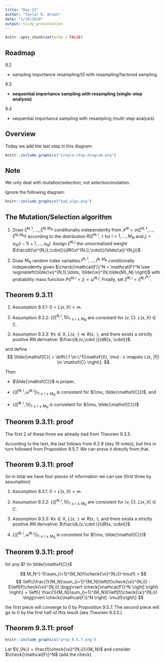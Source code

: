 ```yaml
---
title: "Day 23"
author: "Taylor R. Brown"
date: "1/10/2020"
output: slidy_presentation
---
```


```r
knitr::opts_chunk$set(echo = FALSE)
```



## Roadmap

9.2

- sampling importance resampling/IS with resampling/factored sampling 

9.3

- **sequential importance sampling with resampling (single-step analysis)**

9.4

- sequential importance sampling with resampling (multi-step analysis)

## Overview

Today we add the last step in this diagram:

```r
knitr::include_graphics("single-step-diagram.png")
```


## Note

We only deal with mutation/selection; not selection/mutation. 

Ignore the following diagram:

```r
knitr::include_graphics("bad_algo.png")
```


## The Mutation/Selection algorithm

1. Draw $\tilde{\xi}^{N,1}, \ldots, \tilde{\xi}^{N,\tilde{M}_N}$ conditionally independently from $\mathcal{F}^N = \sigma\left(\xi^{N,1}, \ldots, \xi^{N,M_N} \right)$ according to the distribution $R(\xi^{N,i}, \cdot)$ for $i=1,\ldots,M_N$ and $j_i = \alpha_N(i-1)+1,\ldots,\alpha_N i$. Assign $\tilde{\xi}^{N,j}$ the unnormalized weight $\frac{dl(\xi^{N,i},\cdot)}{dR(\xi^{N,i},\cdot)}(\tilde{\xi}^{N,j})$.

2. Draw $M_N$ random index variables $I^{N,1},\ldots,I^{N,M_N}$ conditionally independently given $\check{\mathcal{F}}^N = \mathcal{F}^N \vee \sigma\left(\tilde{\xi}^{N,1},\ldots, \tilde{\xi}^{N,\tilde{M}_N} \right)$ with probability mass function $P(I^{N,i} = j) \propto \tilde{\omega}^{N,j}$. Finally, set $\check{\xi}^{N,i} = \tilde{\xi}^{N,I^{N,i}}$.


## Theorem 9.3.11

1. Assumption 9.3.1: $0 < L(x,\mathsf{X}) < \infty$.

2. Assumption 9.3.2: $\{(\xi^{N,i},1)\}_{1 \le i \le M_N}$ are consistent for $(\nu, \mathsf{C})$. $L(x,\mathsf{X}) \in \mathsf{C}$.

3. Assumption 9.3.3: $\forall x \in \mathsf{X}$, $L(x, \cdot) \ll R(x, \cdot)$, and there exists a strictly positive RN derivative: $\frac{dL(x,\cdot )}{dR(x, \cdot)}$.

and define 
$$
\tilde{\mathsf{C}} = \left\{ f \in L^1(\mathsf{X}, \mu) : x \mapsto L(x, |f|) \in \mathsf{C}  \right\}.
$$

Then 

- $\tilde{\mathsf{C}}$ is proper,

- $\{ (\tilde{\xi}^{N,i}, \tilde{\omega}^{N,i} )\}_{1 \le i \le M_N}$ is consistent for $(\mu, \tilde{\mathsf{C}})$, and 

- $\{ (\check{\xi}^{N,i}, 1 )\}_{1 \le i \le M_N}$ is consistent for $(\mu, \tilde{\mathsf{C}})$


## Theorem 9.3.11: proof

The first 2 of these three we already had from Theorem 9.3.5.

According to the text, the last follows from 9.2.9 (day 19 notes), but this in turn followed from Proposition 9.5.7. We can prove it directly from that.


## Theorem 9.3.11: proof

So in total we have four pieces of information we can use (first three by assumption)

1. Assumption 9.3.1: $0 < L(x,\mathsf{X}) < \infty$.

2. Assumption 9.3.2: $\{(\xi^{N,i},1)\}_{1 \le i \le M_N}$ are consistent for $(\nu, \mathsf{C})$. $L(x,\mathsf{X}) \in \mathsf{C}$.

3. Assumption 9.3.3: $\forall x \in \mathsf{X}$, $L(x, \cdot) \ll R(x, \cdot)$, and there exists a strictly positive RN derivative: $\frac{dL(x,\cdot )}{dR(x, \cdot)}$

4.  $\{ (\tilde{\xi}^{N,i}, \tilde{\omega}^{N,i} )\}_{1 \le i \le M_N}$ is consistent for $(\mu, \tilde{\mathsf{C}})$

## Theorem 9.3.11: proof


for any $f \in \tilde{\mathsf{C}}$

$$
M_N^{-1}\sum_{i=1}^{M_N}f(\check{\xi}^{N,i})-\mu(f)  =
$$
$$
\left\{\frac{1}{M_N}\sum_{i=1}^{M_N}\left(f(\check{\xi}^{N,i}) - E\left[f(\check{\xi}^{N,i}) \bigg\rvert \check{\mathcal{F}}^N \right] \right) \right\} + \left\{ \frac{1}{M_N}\sum_{i=1}^{M_N}E\left[f(\check{\xi}^{N,i}) \bigg\rvert \check{\mathcal{F}}^N \right]  -\mu(f)\right\}
$$

the first piece will converge to $0$ by Proposition 9.5.7. The second piece will go to $0$ by the first half of this result (aka Theorem 9.3.5.).

## Theorem 9.3.11: proof


```r
knitr::include_graphics("prop_9.5.7.png")
```


Let $V_{N,i} = \frac{f(\check{\xi}^{N,i})}{M_N}$ and consider $\check{\mathcal{F}}^N$ (add the check).